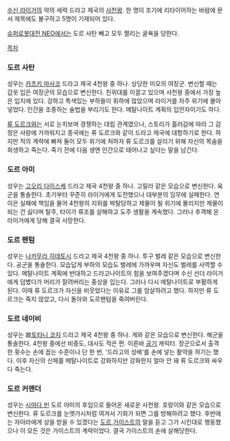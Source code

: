 [[수신 라이거]]의 악의 세력 드라고 제국의 [[사천왕]]. 한 명이 조기에 리타이어하는 바람에 문서 제목에도 불구하고 5명이 기재되어 있다.

[[슈퍼로봇대전 NEO]]에서는 도르 사탄 빼고 모두 짤리는 굴욕을 당한다. 

[[목차]]

=== 도르 사탄 ===
성우는 [[카츠키 마사코]]
드라고 제국 4천왕 중 하나. 상당한 미모의 여장군. 변신할 때는 갑옷 입은 여장군의 모습으로 변신한다. 친위대를 이끌고 있으며 사천왕 중에서 가장 높은 입지에 있다. 강하고 특색있는 부하들이 휘하에 많았으며 라이거를 자주 위기에 몰아넣었다. 인간을 조종하는 술법을 부리기도 한다. 메탈나이트 계획의 입안자이기도 하다.

[[류 도르크]]와는 서로 눈치보며 경쟁하는 대립 관계였으나, 스토리가 흘러감에 따라 그 감정은 사랑에 가까워지고 종국에는 류 도르크와 같이 드라고 제국에 대항하기로 한다. 하지만 적의 계략에 빠져 둘이 모두 위기에 처하자 류 도르크를 살리기 위해 자신의 목숨을 희생하고 죽는다. 죽기 전에 다음 생엔 인간으로 태어나고 싶다는 말을 남긴다.

=== 도르 아미 ===
성우는 [[고오리 다이스케]]
드라고 제국 4천왕 중 하나. 고릴라 같은 모습으로 변신한다. 육군을 통솔한다. 초기부터 꾸준히 라이거에게 도전했으나 대부분의 임무에 실패한다. 연이은 실패에 책임을 물어 4천왕의 지위를 박탈당하고 제물이 될 위기에 몰리지만 제물이 되는 건 싫다며 탈주, 타이가 류조를 살해하고 도주 생활을 계속했다. 그러나 추격해 온 라이거에게 당해 결국 사망한다.

=== 도르 팬텀 ===
성우는 [[나카무라 히데토시]]
드라고 제국 4천왕 중 하나. 투구 벌레 같은 모습으로 변신한다. 공군을 통솔한다. 모습답게 부하의 모습도 벌레에 가까우며 자신도 벌레를 사역할 수 있다. 메탈나이트 계획에 반대하고 드라고나이트의 힘을 보여주겠다며 수신 선더 라이거에게 덤볐다가 머리가 잘려버리는 중상을 입는다. 그러나 다시 메탈나이트로 부활하게 된다. 이때 류 도르크가 자신을 비웃었다는 이유로 그를 암살하려고 했다. 하지만 류 도르크는 죽지 않았고, 다시 돌아와 도르팬텀을 죽여버린다.

=== 도르 네이비 ===
성우는 故[[토타니 코지]]
드라고 제국 4천왕 중 하나. 게와 같은 모습으로 변신한다. 해군을 통솔한다. 4천왕 중에선 비중도, 대사도 적은 편. 이른바 [[공기]] 캐릭터. 장군으로서 출격한 횟수는 손에 꼽는 수준이나 단 한 번, '드라고의 성배'를 손에 넣는 활약을 하기는 했다. 이후 자신의 신체를 메탈나이트로 강화하지만 강화한지 얼마 안 돼 류 도르크와 싸우다 죽는다.

=== 도르 커맨더 ===
성우는 [[시마다 빈]]
도르 아미의 후임으로 들어온 새로운 사천왕. 호랑이와 같은 모습으로 변신한다. 류 도르크를 눈엣가시처럼 여겨서 기회가 되면 그를 방해하려고 했다. 후반에는 자아라에게 상을 받을 수 있겠다는 [[도르 가이스트]]의 말을 듣고 그가 시킨대로 행동했으나 이 모든 것은 가이스트의 계략이었다. 결국 가이스트의 손에 살해당한다.
